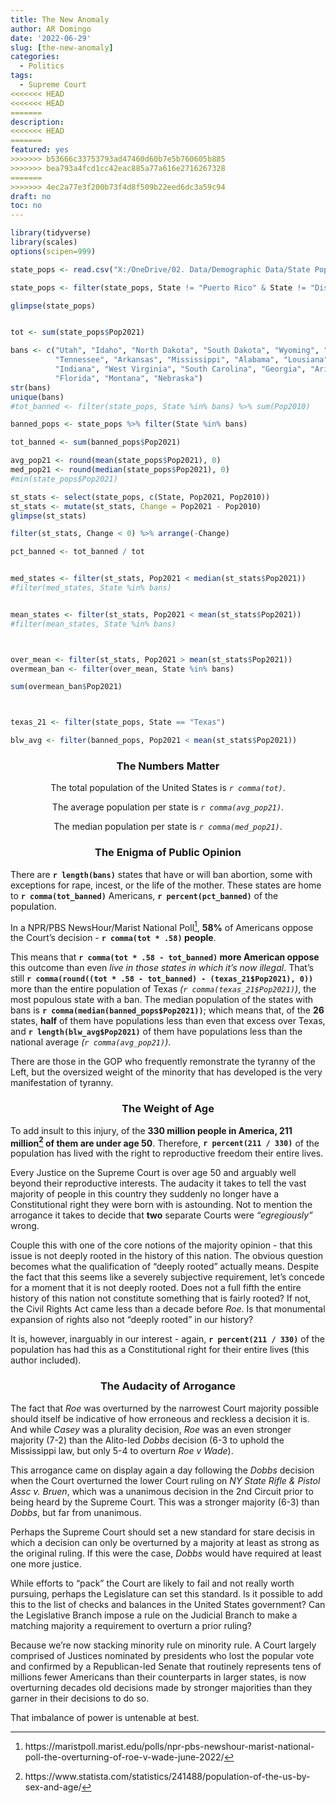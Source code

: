 ```yaml
---
title: The New Anomaly
author: AR Domingo
date: '2022-06-29'
slug: [the-new-anomaly]
categories:
  - Politics
tags:
  - Supreme Court
<<<<<<< HEAD
<<<<<<< HEAD
=======
description: 
<<<<<<< HEAD
=======
featured: yes
>>>>>>> b53666c33753793ad47460d60b7e5b760605b885
>>>>>>> bea793a4fcd1cc42eac885a77a616e2716267328
=======
>>>>>>> 4ec2a77e3f200b73f4d8f509b22eed6dc3a59c94
draft: no
toc: no
---
```



```r
library(tidyverse)
library(scales)
options(scipen=999)

state_pops <- read.csv("X:/OneDrive/02. Data/Demographic Data/State Population Data 2022.csv")

state_pops <- filter(state_pops, State != "Puerto Rico" & State != "District of Columbia")

glimpse(state_pops)


tot <- sum(state_pops$Pop2021)

bans <- c("Utah", "Idaho", "North Dakota", "South Dakota", "Wyoming", "Missouri", "Ohio","Kentucky", 
          "Tennessee", "Arkansas", "Mississippi", "Alabama", "Lousiana", "Oklahoma", "Texas", "Iowa",
          "Indiana", "West Virginia", "South Carolina", "Georgia", "Arizona", "Michigan", "Wisconsin",
          "Florida", "Montana", "Nebraska")
str(bans)
unique(bans)
#tot_banned <- filter(state_pops, State %in% bans) %>% sum(Pop2010)

banned_pops <- state_pops %>% filter(State %in% bans)

tot_banned <- sum(banned_pops$Pop2021)

avg_pop21 <- round(mean(state_pops$Pop2021), 0)
med_pop21 <- round(median(state_pops$Pop2021), 0)
#min(state_pops$Pop2021)

st_stats <- select(state_pops, c(State, Pop2021, Pop2010))
st_stats <- mutate(st_stats, Change = Pop2021 - Pop2010)
glimpse(st_stats)

filter(st_stats, Change < 0) %>% arrange(-Change)

pct_banned <- tot_banned / tot


med_states <- filter(st_stats, Pop2021 < median(st_stats$Pop2021))
#filter(med_states, State %in% bans)


mean_states <- filter(st_stats, Pop2021 < mean(st_stats$Pop2021))
#filter(mean_states, State %in% bans)



over_mean <- filter(st_stats, Pop2021 > mean(st_stats$Pop2021))
overmean_ban <- filter(over_mean, State %in% bans)

sum(overmean_ban$Pop2021)



texas_21 <- filter(state_pops, State == "Texas")

blw_avg <- filter(banned_pops, Pop2021 < mean(st_stats$Pop2021))
```



<center>
<h3> The Numbers Matter </h3>
</center>

<center>
The total population of the United States is *`r comma(tot)`*.  
<break>

The average population per state is *`r comma(avg_pop21)`*.  
<break>

The median population per state is *`r comma(med_pop21)`*.
<break>
</center>

<center>
<h3> The Enigma of Public Opinion </h3>
</center>

There are **`r length(bans)`** states that have or will ban abortion, some with exceptions for rape, incest, or the life of the mother.  These states are home to **`r comma(tot_banned)`** Americans, **`r percent(pct_banned)`** of the population.

In a NPR/PBS NewsHour/Marist National Poll^[https://maristpoll.marist.edu/polls/npr-pbs-newshour-marist-national-poll-the-overturning-of-roe-v-wade-june-2022/], **58%** of Americans oppose the Court's decision - **`r comma(tot * .58)` people**. 

This means that **`r comma(tot * .58 - tot_banned)` more American oppose** this outcome than even *live in those states in which it's now illegal*.  That's still **`r comma(round((tot * .58 - tot_banned) - (texas_21$Pop2021), 0))`** more than the entire population of Texas *(`r comma(texas_21$Pop2021)`)*, the most populous state with a ban.  The median population of the states with bans is **`r comma(median(banned_pops$Pop2021))`**; which means that, of the **26** states, **half** of them have populations less than even that excess over Texas, and **`r length(blw_avg$Pop2021)`** of them have populations less than the national average *(`r comma(avg_pop21)`)*.

There are those in the GOP who frequently remonstrate the tyranny of the Left, but the oversized weight of the minority that has developed is the very manifestation of tyranny.


<center>
<h3> The Weight of Age </h3>
</center>

To add insult to this injury, of the **330 million people in America, 211 million^[https://www.statista.com/statistics/241488/population-of-the-us-by-sex-and-age/] of them are under age 50**.  Therefore, **`r percent(211 / 330)`** of the population has lived with the right to reproductive freedom their entire lives.

Every Justice on the Supreme Court is over age 50 and arguably well beyond their reproductive interests. The audacity it takes to tell the vast majority of people in this country they suddenly no longer have a Constitutional right they were born with is astounding.  Not to mention the arrogance it takes to decide that **two** separate Courts were *"egregiously"* wrong. 

Couple this with one of the core notions of the majority opinion - that this issue is not deeply rooted in the history of this nation.  The obvious question becomes what the qualification of "deeply rooted" actually means. Despite the fact that this seems like a severely subjective requirement, let's concede for a moment that it is not deeply rooted.  Does not a full fifth the entire history of this nation not constitute something that is fairly rooted?  If not, the Civil Rights Act came less than a decade before *Roe*.  Is that monumental expansion of rights also not "deeply rooted" in our history?

It is, however, inarguably in our interest - again, **`r percent(211 / 330)`** of the population has had this as a Constitutional right for their entire lives (this author included).

<center>
<h3> The Audacity of Arrogance </h3>
</center>

The fact that *Roe* was overturned by the narrowest Court majority possible should itself be indicative of how erroneous and reckless a decision it is.  And while *Casey* was a plurality decision, *Roe* was an even stronger majority (7-2) than the Alito-led *Dobbs* decision (6-3 to uphold the Mississippi law, but only 5-4 to overturn *Roe v Wade*).

This arrogance came on display again a day following the *Dobbs* decision when the Court overturned the lower Court ruling on *NY State Rifle & Pistol Assc v. Bruen*, which was a unanimous decision in the 2nd Circuit prior to being heard by the Supreme Court.  This was a stronger majority (6-3) than *Dobbs*, but far from unanimous.

Perhaps the Supreme Court should set a new standard for stare decisis in which a decision can only be overturned by a majority at least as strong as the original ruling.  If this were the case, *Dobbs* would have required at least one more justice.

While efforts to "pack" the Court are likely to fail and not really worth pursuing, perhaps the Legislature can set this standard.  Is it possible to add this to the list of checks and balances in the United States government?  Can the Legislative Branch impose a rule on the Judicial Branch to make a matching majority a requirement to overturn a prior ruling?

Because we're now stacking minority rule on minority rule.  A Court largely comprised of Justices nominated by presidents who lost the popular vote and confirmed by a Republican-led Senate that routinely represents tens of millions fewer Americans than their counterparts in larger states, is now overturning decades old decisions made by stronger majorities than they garner in their decisions to do so.

That imbalance of power is untenable at best.


<break>
